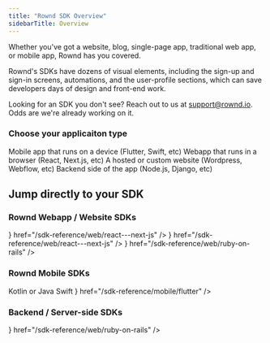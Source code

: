 ```yaml
---
title: "Rownd SDK Overview"
sidebarTitle: Overview
---
```


Whether you've got a website, blog, single-page app, traditional web app, or mobile app, Rownd has you covered.

Rownd's SDKs have dozens of visual elements, including the sign-up and sign-in screens, automations, and the user-profile sections, which can save developers days of design and front-end work. 

Looking for an SDK you don't see?  Reach out to us at support@rownd.io. Odds are we're already working on it.

### Choose your applicaiton type 

<CardGroup>
  <Card
    title="Mobile app"
    icon="mobile-screen-button"
    href="/sdk-reference/mobile/overview">
    Mobile app that runs on a device (Flutter, Swift, etc)
  </Card>
  <Card
    title="Web App"
    icon="browser"
    icon-type="duotone"
    href="/sdk-reference/web/overview">
    Webapp that runs in a browser (React, Next.js, etc)
  </Card>
  <Card
    title="Website"
    icon="browser" 
    href="/sdk-reference/web/overview" >
   A hosted or custom website (Wordpress, Webflow, etc)
  </Card>
  <Card
    title="Backend / Server-side"
    icon="server"
    href="/sdk-reference/backend/overview">
    Backend side of the app (Node.js, Django, etc)
  </Card>

</CardGroup>

## Jump directly to your SDK

### Rownd Webapp / Website SDKs
<CardGroup>
    <Card
        title="Angular"
        icon="angular"
        href="/sdk-reference/web/angular"
    />
    <Card
        title="JavaScript"
        icon="js"
        href="/sdk-reference/web/javascript--browser"
    />
    <Card
        title="Website"
        icon="browser"
        href="/sdk-reference/web/javascript--browser"
    />
    <Card
        title="Next.js"
        icon={<svg
                className="h-6 w-6 bg-primary dark:bg-primary-light"
                style={{
                    "WebkitMaskImage": "url('/images/next-js.svg')",
                    "WebkitMaskRepeat": "no-repeat",
                    "WebkitMaskPosition": "center center",
                }}
            />}
        href="/sdk-reference/web/react---next-js"
    />
    <Card
        title="React"
        icon="react"
        href="/sdk-reference/web/react---next-js"
    />
    <Card
        title="Remix"
        icon={<svg viewBox="0 0 20 20" aria-hidden="true" fill="currentColor" stroke="currentColor" stroke-width="1.5" stroke-linecap="round" stroke-linejoin="round">
            <path class="text-auto" stroke-width="0" fill="currentColor" fill-rule="evenodd" d="M15.97 17.2c0-.851 0-1.631-.132-3.295-.164-1.672-1.054-2.519-2.577-2.816 1.804-.23 3.14-1.603 3.14-3.71 0-2.816-1.898-4.579-5.717-4.579H3.601v2.935h6.38c1.687 0 2.53.708 2.53 1.876 0 1.327-.843 1.83-2.53 1.83h-6.38v2.998h6.193c1.335 0 2.062.367 2.179 2.015.088 1.126.077 1.684.067 2.218v.008c-.004.17-.007.337-.007.52h3.938ZM3.6 14.964V17.2h5.011v-1.431c0-.3-.15-.805-.846-.805H3.6Z" clip-rule="evenodd">
            </path>
        </svg>}
        href="/sdk-reference/web/react---next-js"
    />
    <Card
        title="Vue"
        icon="vuejs"
        href="/sdk-reference/web/vue"
    />
    <Card
        title="Ruby on Rails"
        icon={<svg
                className="h-6 w-6 bg-primary dark:bg-primary-light"
                style={{
                    "WebkitMaskImage": "url('/images/ruby-on-rails.svg')",
                    "WebkitMaskRepeat": "no-repeat",
                    "WebkitMaskPosition": "center center",
                }}
            />}
        href="/sdk-reference/web/ruby-on-rails"
    />
    <Card
        title="WordPress / WooCommerce"
        icon="wordpress"
        href="/sdk-reference/web/wordpress---woocommerce"
    />
</CardGroup>

### Rownd Mobile SDKs
<CardGroup>
    <Card
        title="Android"
        icon="android"
        href="/sdk-reference/mobile/android"
    >
        Kotlin or Java
    </Card>
    <Card
        title="iOS"
        icon="apple"
        href="/sdk-reference/mobile/ios"
    >
        Swift
    </Card>
    <Card
        title="Flutter"
        icon={<svg
                className="h-6 w-6 bg-primary dark:bg-primary-light"
                style={{
                    "WebkitMaskImage": "url('/images/flutter.svg')",
                    "WebkitMaskRepeat": "no-repeat",
                    "WebkitMaskPosition": "center center",
                }}
            />}
        href="/sdk-reference/mobile/flutter"
    />
    <Card
        title="React Native"
        icon="react"
        href="/sdk-reference/mobile/react-native"
    />
</CardGroup>

### Backend / Server-side SDKs
<CardGroup>
    <Card
        title="Django"
        icon="python"
        href="/sdk-reference/web/django--python"
    />
    <Card
        title=".NET Core"
        icon="microsoft"
        href="/sdk-reference/web/net-core"
    />
    <Card
        title="Node.js"
        icon="node"
        href="/sdk-reference/web/node-js"
    />
    <Card
        title="Ruby on Rails"
        icon={<svg
                className="h-6 w-6 bg-primary dark:bg-primary-light"
                style={{
                    "WebkitMaskImage": "url('/images/ruby-on-rails.svg')",
                    "WebkitMaskRepeat": "no-repeat",
                    "WebkitMaskPosition": "center center",
                }}
            />}
        href="/sdk-reference/web/ruby-on-rails"
    />
    <Card
        title="WordPress / WooCommerce"
        icon="wordpress"
        href="/sdk-reference/web/wordpress---woocommerce"
    />
</CardGroup>

